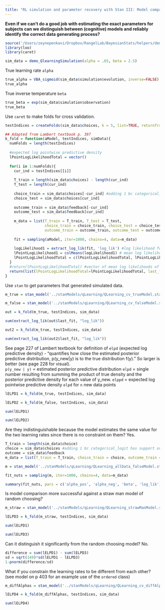 ```yaml
---
title: "RL simulation and parameter recovery with Stan III: Model comparison"
---
```


**Even if we can't do a good job with estimating the exact parameters for subjects can we distinguish between (cognitive) models and reliably identify the correct data generating process?**

```r
source('/Users/zeynepenkavi/Dropbox/RangelLab/BayesianStats/helpers/demo_QlearningSimulation.R')
library(loo)
library(caret)
```

```r
sim_data = demo_QlearningSimulation(alpha = .65, beta = 2.5)
```

True learning rate `alpha`

```r
true_alpha = VBA_sigmoid(sim_data$simulation$evolution, inverse=FALSE)
true_alpha
```

True inverse temperature `beta`

```r
true_beta = exp(sim_data$simulation$observation)
true_beta
```

Use `caret` to make folds for cross validation.

```r
testIndices = createFolds(sim_data$choices, k = 5, list=TRUE, returnTrain = FALSE)
```



```r
## Adapted from Lambert textbook p. 397
k_fold = function(aModel, testIndices, simData){
  numFolds = length(testIndices)
  
  #expected log pointwise predictive density
  lPointLogLikelihoodTotal = vector()
  
  for(i in 1:numFolds){
    cur_ind = testIndices[[i]]
  
    T_train = length(sim_data$choices) - length(cur_ind)
    T_test = length(cur_ind)
  
    choice_train = sim_data$choices[-cur_ind] #adding 1 bc categorical_logit has support over [1,2]
    choice_test = sim_data$choices[cur_ind]
    
    outcome_train = sim_data$feedback[-cur_ind] 
    outcome_test = sim_data$feedback[cur_ind] 
    
    m_data = list(T_train = T_train, T_test = T_test, 
                  choice_train = choice_train, choice_test = choice_test, 
                  outcome_train = outcome_train, outcome_test = outcome_test)
    
    fit = sampling(aModel, iter=1000, chains=4, data=m_data)
    
    logLikelihood1 = extract_log_lik(fit, 'log_lik') #log likelihood for each sample (1000) in this fold
    lPointLogLikelihood1 = colMeans(logLikelihood1) # mean log likelihood for this fold
    lPointLogLikelihoodTotal = c(lPointLogLikelihoodTotal, lPointLogLikelihood1)
  }
  #return(lPointLogLikelihoodTotal) #vector of mean log likelihoods of each fold
  return(list(lPointLogLikelihoodTotal=lPointLogLikelihoodTotal, last_fit=fit))
}
```

Use `stan` to get parameters that generated simulated data.

```r
m_true = stan_model('../stanModels/qLearning/QLearning_cv_trueModel.stan')
```

```r
m_false = stan_model('../stanModels/qLearning/QLearning_cv_falseModel.stan')
```


```r
out = k_fold(m_true, testIndices, sim_data)
```

```r
sum(extract_log_lik(out$last_fit, "log_lik"))
```

```r
out2 = k_fold(m_true, testIndices, sim_data)
```

```r
sum(extract_log_lik(out2$last_fit, "log_lik"))
```

See page 227 of Lambert textbook for definition of `elpd` (expected log predictive density) - "quantifies how close the estimated posterior predictive distribution, p(y_new|y) is to the true distribution f(y)." So larger is better (see page 228 for visual).  
`p(y_new | y)` = estimated posterior predictive distribution
`elpd` = single number resulting from summing the product of true density and the posterior predictive density for each value of y_new.
`elppd` = expected log pointwise predictive density `elpd` for `n` new data points

```r
lELPD1 = k_fold(m_true, testIndices, sim_data)
```

```r
lELPD2 = k_fold(m_false, testIndices, sim_data)
```

```r
sum(lELPD1)
```

```r
sum(lELPD2)
```

Are they indistinguishable because the model estimates the same value for the two learning rates since there is no constraint on them? Yes.

```r
T_train = length(sim_data$choice)
choice = sim_data$choices #adding 1 bc categorical_logit has support over [1,2]
outcome = sim_data$feedback
m_data = list(T_train = T_train, choice_train = choice, outcome_train = outcome)
```

```r
m = stan_model('../stanModels/qLearning/QLearning_allData_falseModel.stan')
```

```r
fit_nuts = sampling(m, iter=1000, chains=4, data=m_data)
```

```r
summary(fit_nuts, pars = c('alpha_pos', 'alpha_neg', 'beta', 'log_lik'))$summary
```

Is model comparison more successful against a straw man model of random choosing?

```r
m_straw = stan_model('../stanModels/qLearning/QLearning_strawManModel.stan')
```

```r
lELPD3 = k_fold(m_straw, testIndices, sim_data)
```

```r
sum(lELPD1)
```

```r
sum(lELPD3)
```

Can it distinguish it significantly from the random choosing model? No.

```r
difference = sum(lELPD1) - sum(lELPD3)
sd = sqrt(149)*sd(lELPD1 - lELPD3)
1-pnorm(difference/sd)
```

What if you constrain the learning rates to be different from each other? (see model on p 403 for an example use of the `ordered` class)

```r
m_diffAlphas = stan_model('../stanModels/qLearning/QLearning_cv_diffAlphas.stan')
```

```r
lELPD4 = k_fold(m_diffAlphas, testIndices, sim_data)
```

```r
sum(lELPD4)
```